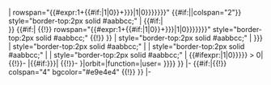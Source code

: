 <onlyinclude><includeonly>
| rowspan="{{#expr:1+{{#if:{{{remarks|}}}|1|0}}+{{{NoPL|{{#if:{{{payload|}}}{{{name|{{{spacecraft|}}}}}}{{{orbit|}}}{{{function|}}}{{{user|}}}|1|0}}}}}}}" {{#if:{{{local|}}}||colspan="2"}} style="border-top:2px solid #aabbcc;" | {{{date|}}}{{#if:{{{time|}}}|<br/>{{{time|}}}}}
{{#if:{{{local|}}}|
{{!}} rowspan="{{#expr:1+{{#if:{{{remarks|}}}|1|0}}+{{{NoPL|{{#if:{{{payload|}}}{{{name|{{{spacecraft|}}}}}}{{{orbit|}}}{{{function|}}}{{{user|}}}|1|0}}}}}}}" style="border-top:2px solid #aabbcc;" {{!}} {{{local|}}} }}
| style="border-top:2px solid #aabbcc;" | {{{rocket|{{{configuration|}}}}}}
| style="border-top:2px solid #aabbcc;" | {{{serial|}}}
| style="border-top:2px solid #aabbcc;" | {{{site|}}}
| style="border-top:2px solid #aabbcc;" | {{{outcome|}}}
{{#ifexpr:{{{NoPL|{{#if:{{{payload|}}}|1|0}}}}} > 0|
{{!}}- {{{payload}}}
|{{#if:{{{name|{{{spacecraft|}}}}}}{{{orbit|}}}{{{function|}}}{{{user|}}}|
{{!}}- {{Launch/Payload|name={{{name|{{{spacecraft|}}}}}}|orbit={{{orbit|}}}|function={{{function|}}}|user={{{user|}}} }}}}
}}
|-
{{#if:{{{remarks|}}}|{{!}} colspan="4" bgcolor="#e9e4e4" {{!}} {{{remarks|}}} }}
|-
</includeonly></onlyinclude>
{{documentation|Template:Launch log/doc}}